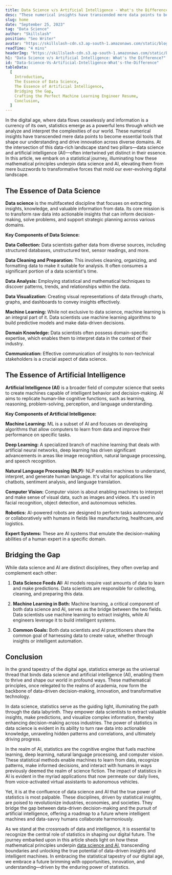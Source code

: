 ```yaml
---
title: Data Science v/s Artificial Intelligence - What's the Difference? - Skillslash
desc: "These numerical insights have transcended mere data points to become essential tools that shape our understanding and drive innovation across diverse domains."
slug: home
date: "September 25, 2023"
tag: "Data Science"
author: "Skillslash"
position: "Seo Writer"
avatar: "https://skillslash-cdn.s3.ap-south-1.amazonaws.com/static/blog/avatar-01.webp"
readTime: "4 mins"
headerImg: "https://skillslash-cdn.s3.ap-south-1.amazonaws.com/static/blog/Data-Science-v%3As-Artificial-Intelligence-What's-the-Difference-header-25-sept-2023.png"
h1: "Data Science v/s Artificial Intelligence: What's the Difference?"
id: "Data-Science-Vs-Artificial-Intelligence-What's-the-Difference"
tableData:
  [
    Introduction,
    The Essence of Data Science,
    The Essence of Artificial Intelligence,
    Bridging the Gap,
    Crafting the Perfect Machine Learning Engineer Resume,
    Conclusion,
  ]
---
```


In the digital age, where data flows ceaselessly and information is a currency of its own, statistics emerge as a powerful lens through which we analyze and interpret the complexities of our world. These numerical insights have transcended mere data points to become essential tools that shape our understanding and drive innovation across diverse domains. At the intersection of this data-rich landscape stand two pillars—data science and artificial intelligence (AI)—often intertwined yet distinct in their essence. In this article, we embark on a statistical journey, illuminating how these mathematical principles underpin data science and AI, elevating them from mere buzzwords to transformative forces that mold our ever-evolving digital landscape.

## **The Essence of Data Science**

**Data science** is the multifaceted discipline that focuses on extracting insights, knowledge, and valuable information from data. Its core mission is to transform raw data into actionable insights that can inform decision-making, solve problems, and support strategic planning across various domains.

**Key Components of Data Science:**

**Data Collection:** Data scientists gather data from diverse sources, including structured databases, unstructured text, sensor readings, and more.

**Data Cleaning and Preparation:** This involves cleaning, organizing, and formatting data to make it suitable for analysis. It often consumes a significant portion of a data scientist's time.

**Data Analysis:** Employing statistical and mathematical techniques to discover patterns, trends, and relationships within the data.

**Data Visualization:** Creating visual representations of data through charts, graphs, and dashboards to convey insights effectively.

**Machine Learning:** While not exclusive to data science, machine learning is an integral part of it. Data scientists use machine learning algorithms to build predictive models and make data-driven decisions.

**Domain Knowledge:** Data scientists often possess domain-specific expertise, which enables them to interpret data in the context of their industry.

**Communication:** Effective communication of insights to non-technical stakeholders is a crucial aspect of data science.

## **The Essence of Artificial Intelligence**

**Artificial Intelligence (AI)** is a broader field of computer science that seeks to create machines capable of intelligent behavior and decision-making. AI aims to replicate human-like cognitive functions, such as learning, reasoning, problem-solving, perception, and language understanding.

**Key Components of Artificial Intelligence:**

**Machine Learning:** ML is a subset of AI and focuses on developing algorithms that allow computers to learn from data and improve their performance on specific tasks.

**Deep Learning:** A specialized branch of machine learning that deals with artificial neural networks, deep learning has driven significant advancements in areas like image recognition, natural language processing, and speech recognition.

**Natural Language Processing (NLP):** NLP enables machines to understand, interpret, and generate human language. It's vital for applications like chatbots, sentiment analysis, and language translation.

**Computer Vision:** Computer vision is about enabling machines to interpret and make sense of visual data, such as images and videos. It's used in facial recognition, object detection, and autonomous vehicles.

**Robotics:** AI-powered robots are designed to perform tasks autonomously or collaboratively with humans in fields like manufacturing, healthcare, and logistics.

**Expert Systems:** These are AI systems that emulate the decision-making abilities of a human expert in a specific domain.

## **Bridging the Gap**

While data science and AI are distinct disciplines, they often overlap and complement each other:

1. **Data Science Feeds AI:** AI models require vast amounts of data to learn and make predictions. Data scientists are responsible for collecting, cleaning, and preparing this data.

2. **Machine Learning in Both:** Machine learning, a critical component of both data science and AI, serves as the bridge between the two fields. Data scientists use machine learning to extract insights, while AI engineers leverage it to build intelligent systems.

3. **Common Goals:** Both data scientists and AI practitioners share the common goal of harnessing data to create value, whether through insights or intelligent automation.

## **Conclusion**

In the grand tapestry of the digital age, statistics emerge as the universal thread that binds data science and artificial intelligence (AI), enabling them to thrive and shape our world in profound ways. These mathematical principles, once relegated to the realms of academia, now form the backbone of data-driven decision-making, innovation, and transformative technology.

In data science, statistics serve as the guiding light, illuminating the path through the data labyrinth. They empower data scientists to extract valuable insights, make predictions, and visualize complex information, thereby enhancing decision-making across industries. The power of statistics in data science is evident in its ability to turn raw data into actionable knowledge, unraveling hidden patterns and correlations, and ultimately driving progress.

In the realm of AI, statistics are the cognitive engine that fuels machine learning, deep learning, natural language processing, and computer vision. These statistical methods enable machines to learn from data, recognize patterns, make informed decisions, and interact with humans in ways previously deemed the realm of science fiction. The impact of statistics in AI is evident in the myriad applications that now permeate our daily lives, from voice-activated virtual assistants to autonomous vehicles.

Yet, it is at the confluence of data science and AI that the true power of statistics is most palpable. These disciplines, driven by statistical insights, are poised to revolutionize industries, economies, and societies. They bridge the gap between data-driven decision-making and the pursuit of artificial intelligence, offering a roadmap to a future where intelligent machines and data-savvy humans collaborate harmoniously.

As we stand at the crossroads of data and intelligence, it is essential to recognize the central role of statistics in shaping our digital future. The journey embarked upon in this article sheds light on how these mathematical principles underpin [data science and AI](https://skillslash.com/data-science-course-in-pune), transcending boundaries and unlocking the true potential of data-driven insights and intelligent machines. In embracing the statistical tapestry of our digital age, we embrace a future brimming with opportunities, innovation, and understanding—driven by the enduring power of statistics.
